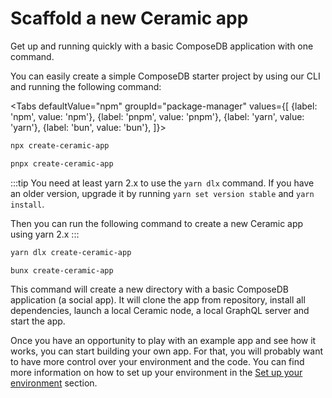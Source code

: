 
# Scaffold a new Ceramic app

Get up and running quickly with a basic ComposeDB application with one command.

You can easily create a simple ComposeDB starter project by using our CLI and running the following command:

<Tabs
  defaultValue="npm"
  groupId="package-manager"
  values={[
    {label: 'npm', value: 'npm'},
    {label: 'pnpm', value: 'pnpm'},
    {label: 'yarn', value: 'yarn'},
    {label: 'bun', value: 'bun'},
  ]}>
  <TabItem value="npm">

```powershell
npx create-ceramic-app
```

  </TabItem>
  <TabItem value="pnpm">

```powershell
pnpx create-ceramic-app
```

  </TabItem>
  <TabItem value="yarn">

:::tip
You need at least yarn 2.x to use the `yarn dlx` command. If you have an older version, upgrade it by running `yarn set version stable` and `yarn install`.

Then you can run the following command to create a new Ceramic app using yarn 2.x
:::

```powershell
yarn dlx create-ceramic-app
```

  </TabItem>
  <TabItem value="bun">

```powershell
bunx create-ceramic-app
```

  </TabItem>
</Tabs>

This command will create a new directory with a basic ComposeDB application (a social app). It will clone the app from repository, install all dependencies, launch a local Ceramic node, a local GraphQL server and start the app.

Once you have an opportunity to play with an example app and see how it works, you can start building your own app. For that, you will probably want to have more control over your environment and the code. You can find more information on how to set up your environment in the [Set up your environment](./set-up-your-environment) section.
